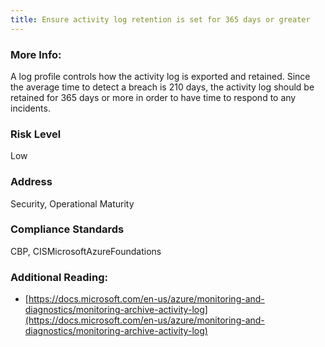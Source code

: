 ```yaml
---
title: Ensure activity log retention is set for 365 days or greater
---
```


### More Info:

A log profile controls how the activity log is exported and retained. Since the average time to detect a breach is 210 days, the activity log should be retained for 365 days or more in order to have time to respond to any incidents.

### Risk Level

Low

### Address

Security, Operational Maturity

### Compliance Standards

CBP, CISMicrosoftAzureFoundations

### Additional Reading:

- [https://docs.microsoft.com/en-us/azure/monitoring-and-diagnostics/monitoring-archive-activity-log](https://docs.microsoft.com/en-us/azure/monitoring-and-diagnostics/monitoring-archive-activity-log)
